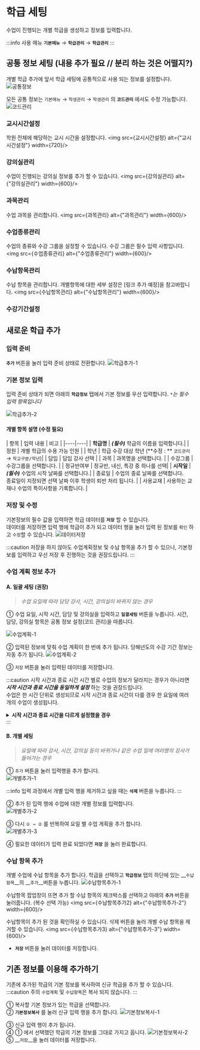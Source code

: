 


# 학급 세팅

수업이 진행되는 개별 학급을 생성하고 정보를 입력합니다.

:::info 사용 메뉴
**`기본메뉴`** → **`학급관리`** → **`학급관리`**
:::

## 공통 정보 세팅 (내용 추가 필요 // 분리 하는 것은 어떨지?)

개별 학급 추가에 앞서 학급 세팅에 공통적으로 사용 되는 정보를 설정합니다.
![공통정보](./img/02-학급세팅/공통정보세팅메뉴.png)

모든 공통 정보는 `기본메뉴` → `학생관리` → `학생관리` 의 **`코드관리`** 에서도 수정 가능합니다.
![코드관리](./img/02-학급세팅/코드관리.png)

### 교시시간설정
학원 전체에 해당하는 교시 시간을 설정합니다.
<img src={교시시간설정} alt={"교시시간설정"} width={720}/>

### 강의실관리
수업이 진행되는 강의실 정보를 추가 할 수 있습니다.
<img src={강의실관리} alt={"강의실관리"} width={600}/>

### 과목관리
수업 과목을 관리합니다.
<img src={과목관리} alt={"과목관리"} width={600}/>

### 수업종류관리
수업의 종류와 수강 그룹을 설정할 수 있습니다. 수강 그룹은 필수 입력 사항입니다.
<img src={수업종류관리} alt={"수업종류관리"} width={600}/>

### 수납항목관리
수납 항목을 관리합니다. 개별항목에 대한 세부 설정은 [링크 추가 예정]을 참고바랍니다.
<img src={수납항목관리} alt={"수납항목관리"} width={600}/>

### 수강기간설정


## 새로운 학급 추가

### 입력 준비

**`추가`** 버튼을 눌러 입력 준비 상태로 전환합니다.
![학급추가-1](./img/02-학급세팅/학급추가-1.png)

### 기본 정보 입력

입력 준비 상태가 되면 아래의 **`학급정보`** 탭에서 기본 정보를 우선 입력합니다.
_`*`는 필수 입력 항목입니다_


![학급추가-2](./img/02-학급세팅/학급추가-2.png)

#### 개별 항목 설명 (수정 필요)

| 항목 | 입력 내용 | 비고 |
|----|----|
| __학급명__ | ___(필수)___ 학급의 이름을 입력합니다.|
| 정원 | 개별 학급의 수용 가능 인원 |
| 학년 | 학급 수강 대상 학년 (**수정 : ** `코드관리` → `학교구분/학년`)|
| 담임 | 담임 강사 선택 |
| 과목 | 과목명을 선택합니다. |
| 수강그룹 | 수강그룹을 선택합니다. |
| 정규반여부 | 정규반, 내신, 특강 중 하나를 선택|
| __시작일__ | ___(필수)___ 수업의 시작 날짜를 선택합니다.|
| 종료일 | 수업의 종료 날짜를 선택합니다.<br/>종료일이 지정되면 선택 날짜 이후 학생이 퇴반 처리 됩니다. |
| 사용교재 | 사용하는 교재나 수업의 특이사항을 기록합니다. |

### 저장 및 수정
기본정보의 필수 값을 입력하면 학급 데이터를 __`저장`__ 할 수 있습니다.<br/>
데이터를 저장하면 입력 행에 학급이 추가 되고 데이터 행을 눌러 입력 된 정보를 `확인` 하고 `수정`할 수 있습니다.
![데이터저장](./img/02-학급세팅/데이터저장.png)

:::caution
저장을 하지 않아도 수업계획정보 및 수납 항목을 추가 할 수 있으나, 기본정보를 입력하고 우선 저장 후 진행하는 것을 권장드립니다.
:::

### 수업 계획 정보 추가
#### A. 일괄 세팅 (권장)
> _수업 요일에 따라 담당 강사, 시간, 강의실이 바뀌지 않는 경우_

① 수업 요일, 시작 시간, 담당 및 강의실을 입력하고 **`일괄세팅`** 버튼을 누릅니다. 시간, 담당, 강의실 항목은 공통 정보 설정(코드 관리)을 따릅니다.

![수업계획-1](./img/02-학급세팅/수업계획-1.png)

② 입력된 정보에 맞춰 수업 계획이 한 번에 추가 됩니다. 당해년도의 수강 기간 정보는 자동 추가 됩니다.
![수업계획-2](./img/02-학급세팅/수업계획-2.png)

③ `저장` 버튼을 눌러 입력된 데이터를 저장합니다.

:::caution 시작 시간과 종료 시간
시간 별로 수업의 정보가 달라지는 경우가 아니라면 ___시작 시간과 종료 시간을 동일하게 설정___ 하는 것을 권장드립니다.<br/>
수업은 한 시간 단위로 생성되므로 시작 시간과 종료 시간이 다를 경우 한 요일에 여러 개의 수업이 생성됩니다.

<details>
  <summary><b>시작 시간과 종료 시간을 다르게 설정했을 경우</b></summary>
  <div>
    <img src={개별추가4} alt="시작 종료 다르게"/>
  </div>
</details>
:::

#### B. 개별 세팅
> _요일에 따라 강사, 시간, 강의실 등이 바뀌거나 같은 수업 일에 여러명의 강사가 들어가는 경우_<br/>

① `추가` 버튼을 눌러 입력행을 추가 합니다.<br/>
![개별추가-1](./img/02-학급세팅/개별추가-1.png)

:::info
입력 과정에서 개별 입력 행을 제거하고 싶을 때는 __`삭제`__ 버튼을 누릅니다.
:::
<br/>

② 추가 된 입력 행에 수업에 대한 개별 정보를 입력합니다.<br/>
![개별추가-2](./img/02-학급세팅/개별추가-2.png)

③ 다시 `① → ②` 를 반복하여 요일 별 수업 게획을 추가 합니다.<br/>
![개별추가-3](./img/02-학급세팅/개별추가-3.png)

④ 필요한 데이터가 입력 완료 되었다면 **`저장`** 을 눌러 완료합니다.


### 수납 항목 추가
개별 수업에 수납 항목을 추가 합니다.
학급을 선택하고 __`학급정보`__ 탭의 하단에 있는 __`수납항목`__의 __`추가`__버튼을 누릅니다.
![수납항목추가-1](./img/02-학급세팅/수납항목추가-1.png)

수납항목 팝업창이 뜨면 추가 할 수납 항목의 체크박스를 선택하고 아래의 __`추가`__ 버튼을 눌러줍니다. (복수 선택 가능)
<img src={수납항목추가2} alt={"수납항목추가-2"} width={600}/>

수납항목이 추가 된 것을 확인하실 수 있습니다. 삭제 버튼을 눌러 개별 수납 항목을 제거할 수 있습니다.
<img src={수납항목추가3} alt={"수납항목추가-3"} width={600}/>

- __`저장`__ 버튼을 눌러 데이터를 저장합니다.


## 기존 정보를 이용해 추가하기
기존에 추가된 학급의 기본 정보를 복사하여 신규 학급을 추가 할 수 있습니다.
:::caution 주의
`수업계획` 및 `수납항목`은 복사 되지 않습니다.
:::

① 복사할 기본 정보가 있는 학급을 선택합니다. <br/>
② __`기본정보복사`__ 를 눌러 신규 입력 행을 추가 합니다.
![기본정보복사-1](./img/02-학급세팅/기본정보복사-1.png)

③ 신규 입력 행이 추가 됩니다. <br/>
④ ① 에서 선택했던 학급의 기본 정보를 그대로 가지고 옵니다.
![기본정보복사-2](./img/02-학급세팅/기본정보복사-2.png)
⑤ __`저장`__을 눌러 데이터를 저장합니다.
